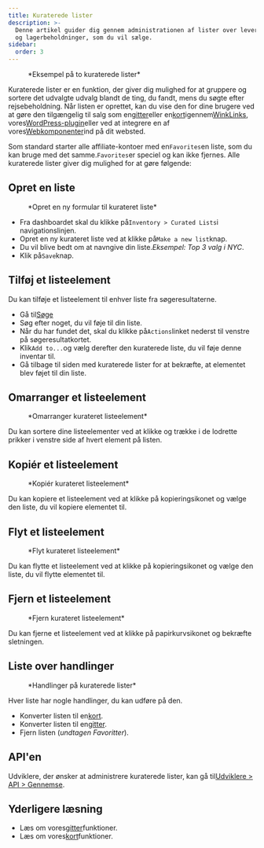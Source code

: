 ```yaml
---
title: Kuraterede lister
description: >-
  Denne artikel guider dig gennem administrationen af ​​lister over leverandører
  og lagerbeholdninger, som du vil sælge.
sidebar:
  order: 3
---
```


<figure>
  <CloudinaryImage width="700" height="225" resize="scale" quality="best" alt="Kuraterede lister" src="academy/curated-lists" errorImage="noimage_opaque_nyrtl0.png" />

  <figcaption>*Eksempel på to kuraterede lister*</figcaption>
</figure>


Kuraterede lister er en funktion, der giver dig mulighed for at gruppere og sortere det udvalgte udvalg blandt de ting, du fandt, mens du søgte efter rejsebeholdning.
Når listen er oprettet, kan du vise den for dine brugere ved at gøre den tilgængelig til salg som en[gitter](/studio/grids)eller en[kort](/studio/maps)igennem[WinkLinks](/link-manager/wink-links), vores[WordPress-plugin](/developers/wordpress/)eller ved at integrere en af ​​vores[Webkomponenter](/developers/web-components)ind på dit websted.

Som standard starter alle affiliate-kontoer med en`Favorites`en liste, som du kan bruge med det samme.`Favorites`er speciel og kan ikke fjernes. Alle kuraterede lister giver dig mulighed for at gøre følgende:

## Opret en liste

<figure>
  <CloudinaryImage width="350" height="219" resize="scale" quality="best" alt="Opret en kurateret liste" src="academy/create-curated-list" errorImage="noimage_opaque_nyrtl0.png" />

  <figcaption>*Opret en ny formular til kurateret liste*</figcaption>
</figure>


* Fra dashboardet skal du klikke på`Inventory > Curated Lists`i navigationslinjen.
* Opret en ny kurateret liste ved at klikke på`Make a new list`knap.
* Du vil blive bedt om at navngive din liste.*Eksempel: Top 3 valg i NYC*.
* Klik på`Save`knap.

## Tilføj et listeelement

Du kan tilføje et listeelement til enhver liste fra søgeresultaterne.

* Gå til[Søge](/studio/search)
* Søg efter noget, du vil føje til din liste.
* Når du har fundet det, skal du klikke på`Actions`linket nederst til venstre på søgeresultatkortet.
* Klik`Add to...`og vælg derefter den kuraterede liste, du vil føje denne inventar til.
* Gå tilbage til siden med kuraterede lister for at bekræfte, at elementet blev føjet til din liste.

## Omarranger et listeelement

<figure>
  <CloudinaryImage width="350" height="183" resize="scale" quality="best" alt="Omarranger kurateret listeelement" src="academy/reorder-curated-list" errorImage="noimage_opaque_nyrtl0.png" />

  <figcaption>*Omarranger kurateret listeelement*</figcaption>
</figure>


Du kan sortere dine listeelementer ved at klikke og trække i de lodrette prikker i venstre side af hvert element på listen.

## Kopiér et listeelement

<figure>
  <CloudinaryImage width="450" height="178" resize="scale" quality="best" alt="Kopiér til kurateret listeelement" src="academy/copy-to-curated-list" errorImage="noimage_opaque_nyrtl0.png" />

  <figcaption>*Kopiér kurateret listeelement*</figcaption>
</figure>


Du kan kopiere et listeelement ved at klikke på kopieringsikonet og vælge den liste, du vil kopiere elementet til.

## Flyt et listeelement

<figure>
  <CloudinaryImage width="450" height="173" resize="scale" quality="best" alt="Flyt kurateret listeelement" src="academy/move-to-curated-list" errorImage="noimage_opaque_nyrtl0.png" />

  <figcaption>*Flyt kurateret listeelement*</figcaption>
</figure>


Du kan flytte et listeelement ved at klikke på kopieringsikonet og vælge den liste, du vil flytte elementet til.

## Fjern et listeelement

<figure>
  <CloudinaryImage width="350" height="216" resize="scale" quality="best" alt="Fjern kurateret listeelement" src="academy/remove-curated-list-item" errorImage="noimage_opaque_nyrtl0.png" />

  <figcaption>*Fjern kurateret listeelement*</figcaption>
</figure>


Du kan fjerne et listeelement ved at klikke på papirkurvsikonet og bekræfte sletningen.

## Liste over handlinger

<figure>
  <CloudinaryImage width="350" height="183" resize="scale" quality="best" alt="Handlinger på kuraterede lister" src="academy/curated-list-actions" errorImage="noimage_opaque_nyrtl0.png" />

  <figcaption>*Handlinger på kuraterede lister*</figcaption>
</figure>


Hver liste har nogle handlinger, du kan udføre på den.

* Konverter listen til en[kort](/studio/maps).
* Konverter listen til en[gitter](/studio/grids).
* Fjern listen (*undtagen Favoritter*).

## API'en

Udviklere, der ønsker at administrere kuraterede lister, kan gå til[Udviklere > API > Gennemse](/developers/apis/#browse-api).

## Yderligere læsning

* Læs om vores[gitter](/studio/grids)funktioner.
* Læs om vores[kort](/studio/maps)funktioner.

